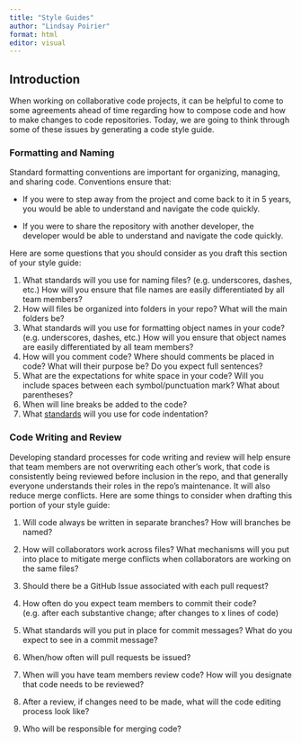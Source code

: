 ```yaml
---
title: "Style Guides"
author: "Lindsay Poirier"
format: html
editor: visual
---
```


## Introduction

When working on collaborative code projects, it can be helpful to come to some agreements ahead of time regarding how to compose code and how to make changes to code repositories. Today, we are going to think through some of these issues by generating a code style guide.

### Formatting and Naming

Standard formatting conventions are important for organizing, managing, and sharing code. Conventions ensure that: 

-   If you were to step away from the project and come back to it in 5 years, you would be able to understand and navigate the code quickly. 

-   If you were to share the repository with another developer, the developer would be able to understand and navigate the code quickly.

Here are some questions that you should consider as you draft this section of your style guide:

1.  What standards will you use for naming files? (e.g. underscores, dashes, etc.) How will you ensure that file names are easily differentiated by all team members?
2.  How will files be organized into folders in your repo? What will the main folders be?
3.  What standards will you use for formatting object names in your code? (e.g. underscores, dashes, etc.) How will you ensure that object names are easily differentiated by all team members?
4.  How will you comment code? Where should comments be placed in code? What will their purpose be? Do you expect full sentences?
5.  What are the expectations for white space in your code? Will you include spaces between each symbol/punctuation mark? What about parentheses?
6.  When will line breaks be added to the code?
7.  What [standards](https://en.wikipedia.org/wiki/Indentation_style) will you use for code indentation?

### Code Writing and Review

Developing standard processes for code writing and review will help ensure that team members are not overwriting each other's work, that code is consistently being reviewed before inclusion in the repo, and that generally everyone understands their roles in the repo's maintenance. It will also reduce merge conflicts. Here are some things to consider when drafting this portion of your style guide:

1.  Will code always be written in separate branches? How will branches be named?

2.  How will collaborators work across files? What mechanisms will you put into place to mitigate merge conflicts when collaborators are working on the same files?

3.  Should there be a GitHub Issue associated with each pull request?

4.  How often do you expect team members to commit their code? (e.g. after each substantive change; after changes to x lines of code)

5.  What standards will you put in place for commit messages? What do you expect to see in a commit message?

6.  When/how often will pull requests be issued?

7.  When will you have team members review code? How will you designate that code needs to be reviewed?

8.  After a review, if changes need to be made, what will the code editing process look like?

9.  Who will be responsible for merging code?
